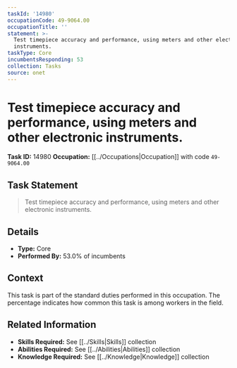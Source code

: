 ```yaml
---
taskId: '14980'
occupationCode: 49-9064.00
occupationTitle: ''
statement: >-
  Test timepiece accuracy and performance, using meters and other electronic
  instruments.
taskType: Core
incumbentsResponding: 53
collection: Tasks
source: onet
---
```

# Test timepiece accuracy and performance, using meters and other electronic instruments.

**Task ID:** 14980
**Occupation:** [[../Occupations|Occupation]] with code `49-9064.00`

## Task Statement

> Test timepiece accuracy and performance, using meters and other electronic instruments.

## Details

- **Type:** Core
- **Performed By:** 53.0% of incumbents

## Context

This task is part of the standard duties performed in this occupation. The percentage indicates how common this task is among workers in the field.

## Related Information

- **Skills Required:** See [[../Skills|Skills]] collection
- **Abilities Required:** See [[../Abilities|Abilities]] collection
- **Knowledge Required:** See [[../Knowledge|Knowledge]] collection
